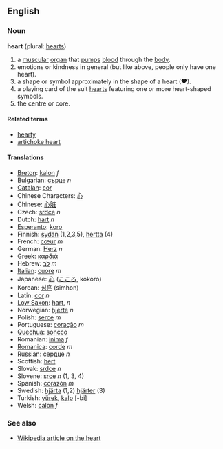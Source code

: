 ==English==
===Noun===
'''heart''' (plural: [[hearts]])

# a [[muscular]] [[organ]] that [[pump]]s [[blood]] through the [[body]].
# emotions or kindness in general (but like above, people only have one heart).
# a shape or symbol approximately in the shape of a heart (♥).
# a playing card of the suit [[hearts]] featuring one or more heart-shaped symbols.
# the centre or core.

====Related terms====
*[[hearty]]
*[[artichoke heart]]

====Translations====
*[[Breton]]: [[kalon]] ''f''
*Bulgarian: [[сърце]] ''n''
*[[Catalan]]: [[cor]]
*Chinese Characters: [[心]]
*Chinese: [[心脏]]
*Czech: [[srdce]] ''n''
*Dutch: [[hart]] ''n''
*[[Esperanto]]: [[koro]]
*Finnish: [[sydän]] (1,2,3,5), [[hertta]] (4)
*French: [[cœur]] ''m''
*German: [[Herz]] ''n''
*Greek: [[καρδιά]]
*Hebrew: [[לב]] ''m''
*[[Italian]]: [[cuore]] ''m''
*Japanese: [[心]] ([[こころ]], kokoro)
*Korean: [[심혼]] (simhon)
*Latin: [[cor]] ''n''
*[[Low Saxon]]: [[hart]], ''n''
*Norwegian: [[hjerte]] ''n''
*Polish: [[serce]] ''m''
*Portuguese: [[coração]] ''m''
*[[Quechua]]: [[soncco]]
*Romanian: [[inima]] ''f''
*[[Romanica]]: [[corde]] ''m''
*[[Russian]]: [[сердце]] ''n''
*Scottish: [[hert]]
*Slovak: [[srdce]] ''n''
*Slovene: [[srce]] ''n'' (1, 3, 4)
*Spanish: [[corazón]] ''m''
*Swedish: [[hjärta]] (1,2) [[hjärter]] (3)
*Turkish: [[yürek]], [[kalp]] [-bi]
*Welsh: [[calon]] ''f''

===See also===
*[[w:heart|Wikipedia article on the heart]]